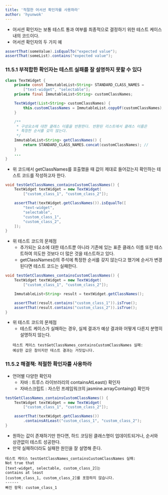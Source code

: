 ```yaml
---
title: '적절한 어서션 확인자를 사용하라'
author: 'hyunwok'
---
```


- 어서션 확인자는 보통 테스트 통과 여부를 최종적으로 결정하기 위한 테스트 케이스 내의 코드이다.
- 어서션 확인자의 두 가지 예
```java
assertThat(someValue).isEqualTo("expected value");
assertThat(someList).contains("expected value");
```

### 11.5.1 부적합한 확인자는 테스트 실패를 잘 설명하지 못할 수 있다
```java 
class TextWidget {
    private const ImmutableList<String> STANDARD_CLASS_NAMES =
        ["text-widget", "selectable"];
    private final ImmutableList<String> customClassNames;

    TextWidget(List<String> customClassNames) {
        this.customClassNames = ImmutableList.copyOf(customClassNames);
    }

    /**
     * 구성요소에 대한 클래스 이름을 반환한다. 반환된 리스트에서 클래스 이름은
     * 특정한 순서를 갖지 않는다.
     */
    ImmutableList<String> getClassNames() {
        return STANDARD_CLASS_NAMES.concat(customClassNames); // 
    }
    ...
}
```

- 위 코드에서 getClassNames를 호출했을 때 값이 제대로 들어갔는지 확인하는 테스트 코드를 작성하고자 한다.

```java incorrect
void testGetClassNames_containsCustomClassNames() {
    TextWidget textWidget = new TextWidget(
        ["custom_class_1", "custom_class_2"]);

    assertThat(textWidget.getClassNames()).isEqualTo([
        "text-widget",
        "selectable",
        "custom_class_1",
        "custom_class_2",
    ]);
}
```

- 위 테스트 코드의 문제점
    - 추가되는 요소에 대한 테스트뿐 아니라 기존에 있는 표준 클래스 이름 또한 테스트하여 의도한 것보다 더 많은 것을 테스트하고 있다.
    - getClassNames()의 주석에 특정한 순서를 갖지 않는다고 했기에 순서가 변경된다면 테스트 코드는 실패한다.

```java incorrect
void testGetClassNames_containsCustomClassNames() {
    TextWidget textWidget = new TextWidget(
        ["custom_class_1", "custom_class_2"]);

    ImmutableList<String> result = textWidget.getClassNames();

    assertThat(result.contains("custom_class_1")).isTrue();
    assertThat(result.contains("custom_class_2")).isTrue();
}
```

- 위 테스트 코드의 문제점
    - 테스트 케이스가 실패하는 경우, 실제 결과가 예상 결과와 어떻게 다른지 분명히 설명하지 않는다.
    ```
    테스트 케이스 testGetClassNames_containsCustomClassNames 실패: 
    예상한 값은 참이지만 테스트 결과는 거짓입니다.
    ```

### 11.5.2 해결책: 적절한 확인자를 사용하라
- 언어별 다양한 확인자
    - 자바 : 트루스 라이브러리의 containsAtLeast() 확인자
    - 자바스크립트 : 자스민 프레임워크의 jasmine.arrayContaing() 확인자

``` java correct
testGetClassNames_containsCustomClassNames() {
    TextWidget textWidget = new TextWidget(
        ["custom_class_1", "custom_class_2"]);

    assertThat(textWidget.getClassNames())
        .containsAtLeast("custom_class_1", "custom_class_2");
}
```

- 원하는 값이 존재하기만 한다면, 하드 코딩된 클래스명이 업데이트되거나, 순서와 상관없이 테스트 성공한다.
- 만약 실패하더라도 실패한 원인을 잘 설명해 준다.
``` 
테스트 케이스 testGetClassNames_containsCustomClassNames 실패:
Not true that
[text-widget, selectable, custom_class_2]는
contains at least
[custom_class_1, custom_class_2]를 포함하지 않습니다.
------
빠진 항목: custom_class_1
```